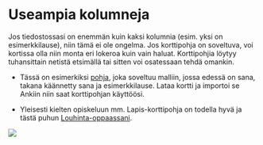 # Useampia kolumneja 

Jos tiedostossasi on enemmän kuin kaksi kolumnia (esim. yksi on esimerkkilause), niin tämä ei ole ongelma. Jos korttipohja on soveltuva, voi kortissa olla niin monta eri lokeroa kuin vain haluat. Korttipohjia löytyy tuhansittain netistä etsimällä tai sitten voi osatessaan tehdä omankin. 

- Tässä on esimerkiksi [pohja](https://mega.nz/file/CJgiQSyA#NvyL35tr1CAU13IZ0T4Dd_z4W-zxiUg-yh_zFZCA9I8), joka soveltuu malliin, jossa edessä on sana, takana käännetty sana ja esimerkkilause. Lataa kortti ja importoi se Ankiin niin saat korttipohjan käyttöösi. 

- Yleisesti kielten opiskeluun mm. Lapis-korttipohja on todella hyvä ja tästä puhun [Louhinta-oppaassani](https://louhinta.netlify.app/anki#lapis-korttipohja).  

![](_main_files/images/kolu.PNG)


